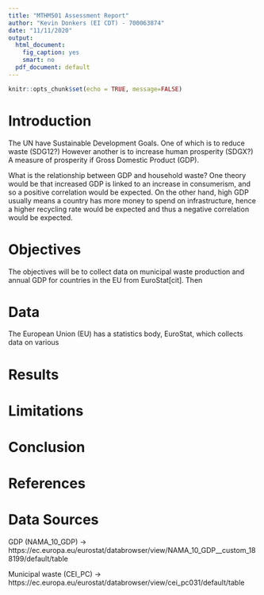 ```yaml
---
title: "MTHM501 Assessment Report"
author: "Kevin Donkers (EI CDT) - 700063874"
date: "11/11/2020"
output:
  html_document:
    fig_caption: yes
    smart: no
  pdf_document: default
---
```


```r
knitr::opts_chunk$set(echo = TRUE, message=FALSE)
```

# Introduction
The UN have Sustainable Development Goals.
One of which is to reduce waste (SDG12?)
However another is to increase human prosperity (SDGX?)
A measure of prosperity if Gross Domestic Product (GDP).

What is the relationship between GDP and household waste?
One theory would be that increased GDP is linked to an increase in consumerism, and so a positive correlation would be expected.
On the other hand, high GDP usually means a country has more money to spend on infrastructure, hence a higher recycling rate would be expected and thus a negative correlation would be expected.


# Objectives
The objectives will be to collect data on municipal waste production and annual GDP for countries in the EU from EuroStat[cit].
Then 




# Data
The European Union (EU) has a statistics body, EuroStat, which collects data on various

# Results

# Limitations

# Conclusion

\pagebreak

# References

# Data Sources

GDP (NAMA_10_GDP) -> https://ec.europa.eu/eurostat/databrowser/view/NAMA_10_GDP__custom_188199/default/table

Municipal waste (CEI_PC) -> https://ec.europa.eu/eurostat/databrowser/view/cei_pc031/default/table

